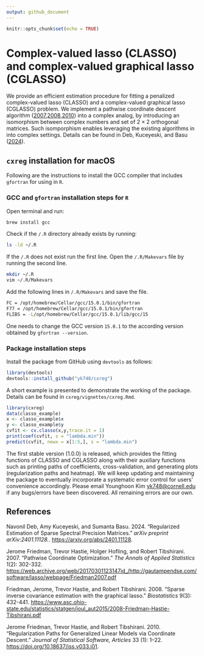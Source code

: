 ```yaml
---
output: github_document
---
```


```r
knitr::opts_chunk$set(echo = TRUE)
```

# Complex-valued lasso (CLASSO) and complex-valued graphical lasso (CGLASSO)

We provide an efficient estimation procedure for fitting a penalized complex-valued lasso (CLASSO) and a complex-valued graphical lasso (CGLASSO) problem. We implement a pathwise coordinate descent algorithm ([2007](#ref-pathwise),[2008](#ref-glasso),[2010](#ref-glmnet)) into a complex analog, by introducing an isomorphism between complex numbers and set of $2\times 2$ orthogonal matrices. Such isomporphism enables leveraging the existing algorithms in \texttt{glmnet} into complex settings. Details can be found in Deb, Kuceyeski, and Basu ([2024](#ref-classo)).

## `cxreg` installation for macOS

Following are the instructions to install the GCC compiler that includes `gfortran` for using in `R`.

### GCC and `gfortran` installation steps for `R`

Open terminal and run:
```bash
brew install gcc
```

Check if the `/.R` directory already exists by running:
```bash
ls -ld ~/.R
```

If the `/.R` does not exist run the first line. Open the `/.R/Makevars` file by running the second line.
```bash
mkdir ~/.R
vim ~/.R/Makevars
```
Add the following lines in `/.R/Makevars` and save the file.
```bash
FC = /opt/homebrew/Cellar/gcc/15.0.1/bin/gfortran
F77 = /opt/homebrew/Cellar/gcc/15.0.1/bin/gfortran
FLIBS = -L/opt/homebrew/Cellar/gcc/15.0.1/lib/gcc/15
```

One needs to change the GCC version `15.0.1` to the according version obtained by `gfortran --version`.

### Package installation steps

Install the package from GitHub using `devtools` as follows:
```r
library(devtools)
devtools::install_github("yk748/cxreg")
```
A short example is presented to demonstrate the working of the package. Details can be found in `cxreg/vignettes/cxreg.Rmd`.

```r
library(cxreg)
data(classo_example)
x <- classo_example$x
y <- classo_example$y
cvfit <- cv.classo(x,y,trace.it = 1)
print(coef(cvfit, s = "lambda.min"))
predict(cvfit, newx = x[1:5,], s = "lambda.min")
```


The first stable version (1.0.0) is released, which provides the fitting functions of CLASSO and CGLASSO along with their auxiliary functions such as printing paths of coefficients, cross-validation, and generating plots (regularization paths and heatmap). We will keep updating and maintaining the package to eventually incorporate a systematic error control for users' convenience accordingly. Please email Younghoon Kim <yk748@cornell.edu> if any bugs/errors have been discovered. All remaining errors are our own.

## References

<div id="refs-classo" class="references">

Navonil Deb, Amy Kuceyeski, and Sumanta Basu. 2024.
“Regularized Estimation of Sparse Spectral Precision Matrices.” *arXiv preprint arXiv:2401.11128.*.
<https://arxiv.org/abs/2401.11128>.

</div id="refs-pathwise class="reference">

Jerome Friedman, Trevor Hastie, Holger Hofling, and Robert Tibshirani. 2007.
"Pathwise Coordinate Optimization." *The Annals of Applied Statistics* 1(2): 302-332.
<https://web.archive.org/web/20170301123147id_/http://gautampendse.com/software/lasso/webpage/Friedman2007.pdf>


<div id="ref-glasso" class="references">

Friedman, Jerome, Trevor Hastie, and Robert Tibshirani. 2008.
"Sparse inverse covariance estimation with the graphical lasso." 
*Biostatistics* 9(3): 432-441.
<https://www.asc.ohio-state.edu/statistics/statgen/joul_aut2015/2008-Friedman-Hastie-Tibshirani.pdf>

<div id="ref-glmnet" class="references">

Jerome Friedman, Trevor Hastie, and Robert Tibshirani. 2010.
“Regularization Paths for Generalized Linear Models via Coordinate
Descent.” *Journal of Statistical Software, Articles* 33 (1): 1–22.
<https://doi.org/10.18637/jss.v033.i01>.

